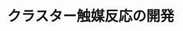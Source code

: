 ﻿---
title: "クラスター触媒反応の開発"
category: "物質理工学院"
vol: "40"
interviewee: "鈴木 寛治 "
url: ""
tags: []
pdf: "40-4.pdf"
facephoto: ""
career: ""
preface: "新しい触媒反応の開発に取り組む。単核錯体では成し得なかった反応を進行させるべく、独自の製法によるクラスター錯体を応用している。"
---
